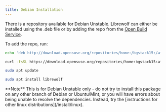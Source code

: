 ```yaml
---
title: Debian Installation
---
```



<ChangeOs />

There is a repository available for Debian Unstable. Librewolf
can either be installed using the .deb file or by adding the
repo from the
[Open Build Service](https://software.opensuse.org//download.html?project=home%3Abgstack15%3Aaftermozilla&package=librewolf).

To add the repo, run:

```bash
echo 'deb http://download.opensuse.org/repositories/home:/bgstack15:/aftermozilla/Debian_Unstable/ /' | sudo tee /etc/apt/sources.list.d/home:bgstack15:aftermozilla.list

curl -fsSL https://download.opensuse.org/repositories/home:bgstack15:aftermozilla/Debian_Unstable/Release.key | gpg --dearmor | sudo tee /etc/apt/trusted.gpg.d/home_bgstack15_aftermozilla.gpg > /dev/null

sudo apt update

sudo apt install librewolf
```

<Callout emoji="">
  **Note** This is for Debian Unstable only - do not try to install this package
  on any other branch of Debian or Ubuntu/Mint, or you will have errors about
  being unable to resolve the dependencies. Instead, try the [instructions for
  other linux distributions](/install/linux).
</Callout>
